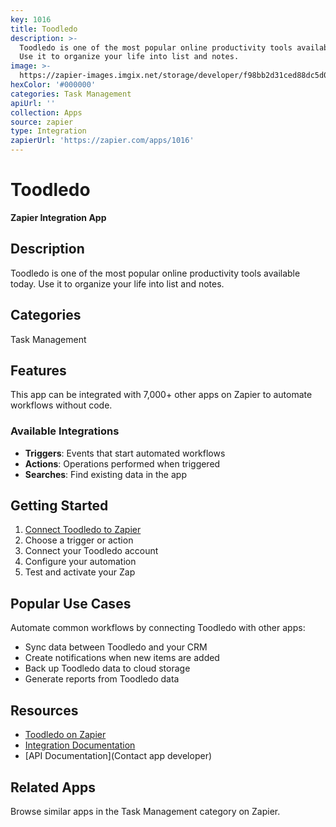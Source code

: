 ```yaml
---
key: 1016
title: Toodledo
description: >-
  Toodledo is one of the most popular online productivity tools available today.
  Use it to organize your life into list and notes.
image: >-
  https://zapier-images.imgix.net/storage/developer/f98bb2d31ced88dc5d095ac74d379444.png?auto=format%2Ccompress&ixlib=python-3.0.0&q=50
hexColor: '#000000'
categories: Task Management
apiUrl: ''
collection: Apps
source: zapier
type: Integration
zapierUrl: 'https://zapier.com/apps/1016'
---
```

# Toodledo

**Zapier Integration App**

## Description

Toodledo is one of the most popular online productivity tools available today. Use it to organize your life into list and notes.

## Categories

Task Management

## Features

This app can be integrated with 7,000+ other apps on Zapier to automate workflows without code.

### Available Integrations

- **Triggers**: Events that start automated workflows
- **Actions**: Operations performed when triggered
- **Searches**: Find existing data in the app

## Getting Started

1. [Connect Toodledo to Zapier](https://zapier.com/apps/1016)
2. Choose a trigger or action
3. Connect your Toodledo account
4. Configure your automation
5. Test and activate your Zap

## Popular Use Cases

Automate common workflows by connecting Toodledo with other apps:

- Sync data between Toodledo and your CRM
- Create notifications when new items are added
- Back up Toodledo data to cloud storage
- Generate reports from Toodledo data

## Resources

- [Toodledo on Zapier](https://zapier.com/apps/1016)
- [Integration Documentation](https://zapier.com/apps/1016/integrations)
- [API Documentation](Contact app developer)

## Related Apps

Browse similar apps in the Task Management category on Zapier.
